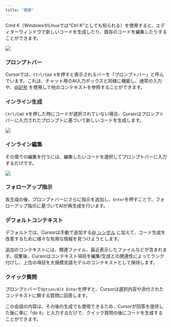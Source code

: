 ```yaml
---
title: "概要"
---
```


Cmd K（WindowsやLinuxでは"Ctrl K"としても知られる）を使用すると、エディターウィンドウで新しいコードを生成したり、既存のコードを編集したりすることができます。

<Frame>
<img src="/images/cmdk/regular.png" />
</Frame>

### プロンプトバー

Cursorでは、`Ctrl/Cmd K`を押すと表示されるバーを「プロンプトバー」と呼んでいます。これは、チャット用のAI入力ボックスと同様に機能し、通常の入力や、[@記号](/context/@-symbols) を使用して他のコンテキストを参照することができます。


### インライン生成

`Ctrl/Cmd K`を押した時にコードが選択されていない場合、Cursorはプロンプトバーに入力されたプロンプトに基づいて新しいコードを生成します。

<Frame>
<img src="/images/cmdk/generate.png" />
</Frame>


### インライン編集

その場での編集を行うには、編集したいコードを選択してプロンプトバーに入力するだけです。

<Frame>
<img src="/images/cmdk/edit.png" />
</Frame>


### フォローアップ指示

各生成の後、プロンプトバーにさらに指示を追加し、`Enter`を押すことで、フォローアップ指示に基づいてAIが再生成を行います。


### デフォルトコンテキスト

デフォルトでは、Cursorは手動で追加する[@ シンボル](/context/@-symbols/@-files) に加えて、コード生成を改善するために様々な有用な情報を見つけようとします。

追加のコンテキストには、関連ファイル、最近表示したファイルなどが含まれます。収集後、Cursorはコンテキスト項目を編集/生成との関連性によってランク付けし、上位の項目を大規模言語モデルのコンテキストとして保持します。


### クイック質問

プロンプトバーで`Option/Alt Enter`を押すと、Cursorは選択内容や添付されたコンテキストに関する質問に回答します。

この会話の内容は、その後の生成でも使用できるため、Cursorが回答を提供した後に単に「do it」と入力するだけで、クイック質問の後にコードを生成することができます。
